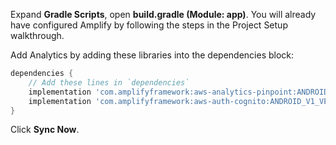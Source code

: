 Expand **Gradle Scripts**, open **build.gradle (Module: app)**. You will already have configured Amplify by following the steps in the Project Setup walkthrough.

Add Analytics by adding these libraries into the dependencies block:

```groovy
dependencies {
    // Add these lines in `dependencies`
    implementation 'com.amplifyframework:aws-analytics-pinpoint:ANDROID_V1_VERSION'
    implementation 'com.amplifyframework:aws-auth-cognito:ANDROID_V1_VERSION'
}
```

Click **Sync Now**.
